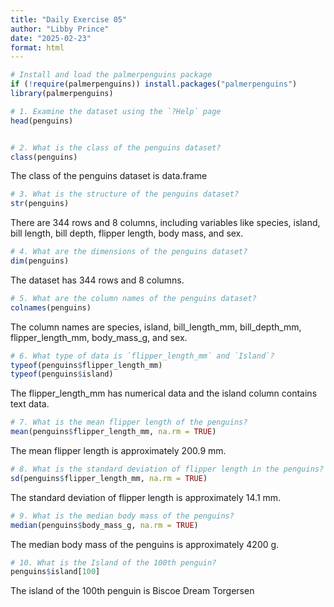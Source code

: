 ```yaml
---
title: "Daily Exercise 05"
author: "Libby Prince"
date: "2025-02-23"
format: html
---
```


```r
# Install and load the palmerpenguins package
if (!require(palmerpenguins)) install.packages("palmerpenguins")
library(palmerpenguins)

```

```r
# 1. Examine the dataset using the `?Help` page
head(penguins)

```

```r

```

```r
# 2. What is the class of the penguins dataset?
class(penguins)

```

The class of the penguins dataset is data.frame

```r
# 3. What is the structure of the penguins dataset?
str(penguins)

```

There are 344 rows and 8 columns, including variables like species, island, bill length, bill depth, flipper length, body mass, and sex.

```r
# 4. What are the dimensions of the penguins dataset?
dim(penguins)

```

The dataset has 344 rows and 8 columns.

```r
# 5. What are the column names of the penguins dataset?
colnames(penguins)

```

The column names are species, island, bill_length_mm, bill_depth_mm, flipper_length_mm, body_mass_g, and sex.

```r
# 6. What type of data is `flipper_length_mm` and `Island`?
typeof(penguins$flipper_length_mm)
typeof(penguins$island)

```

The flipper_length_mm has numerical data and the island column contains text data.

```r
# 7. What is the mean flipper length of the penguins?
mean(penguins$flipper_length_mm, na.rm = TRUE)

```

The mean flipper length is approximately 200.9 mm.

```r
# 8. What is the standard deviation of flipper length in the penguins?
sd(penguins$flipper_length_mm, na.rm = TRUE)

```

The standard deviation of flipper length is approximately 14.1 mm.

```r
# 9. What is the median body mass of the penguins?
median(penguins$body_mass_g, na.rm = TRUE)

```

The median body mass of the penguins is approximately 4200 g.

```r
# 10. What is the Island of the 100th penguin?
penguins$island[100]

```

The island of the 100th penguin is Biscoe Dream Torgersen
